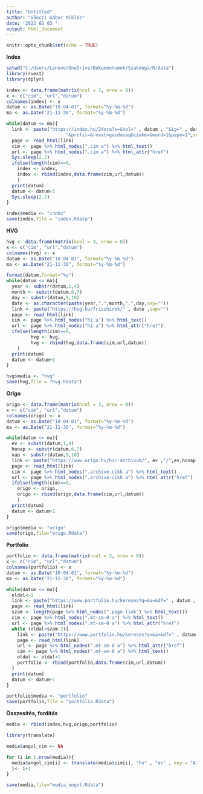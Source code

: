 ---
title: "Untitled"
author: "Gönczi Gábor Miklós"
date: '2022 02 03 '
output: html_document
---

```{r setup, include=FALSE}
knitr::opts_chunk$set(echo = TRUE)
```


**Index**

```{r}
setwd("C:/Users/Lenovo/OneDrive/Dokumentumok/Szakdoga/R/data")
library(rvest)
library(dplyr)

index <- data.frame(matrix(ncol = 3, nrow = 0))
x <- c("cim", "url","datum")
colnames(index) <- x
datum <- as.Date("10-04-01", format="%y-%m-%d")
ma <- as.Date("21-11-30", format="%y-%m-%d")

while(datum <= ma){
  link <- paste("https://index.hu/24ora?s=&tol=" , datum , "&ig=" , datum , 
                      "&profil=&rovat=gazdasag&cimke=&word=1&pepe=1",sep="")
  page <- read_html(link) 
  cim <- page %>% html_nodes(".cim a") %>% html_text()
  url <- page %>% html_nodes(".cim a") %>% html_attr("href")
  Sys.sleep(2.2) 
  ifelse(length(cim)==0,
    index <- index,
    index <- rbind(index,data.frame(cim,url,datum))
    )
  print(datum)
  datum <- datum+1
  Sys.sleep(2.2)
}

index$media <- "index"
save(index,file = "index.Rdata")
```


**HVG**

```{r}
hvg <- data.frame(matrix(ncol = 3, nrow = 0))
x <- c("cim", "url","datum")
colnames(hvg) <- x
datum <- as.Date("10-04-01", format="%y-%m-%d")
ma <- as.Date("21-11-30", format="%y-%m-%d")

format(datum,format="%y")
while(datum <= ma){
  year <- substr(datum,1,4)
  month <- substr(datum,6,7)
  day <- substr(datum,9,10)
  date <- as.character(paste(year,".",month,".",day,sep=""))
  link <- paste("https://hvg.hu/frisshirek/" , date ,sep="")
  page <- read_html(link) 
  cim <- page %>% html_nodes("h1 a") %>% html_text()
  url <- page %>% html_nodes("h1 a") %>% html_attr("href")
  ifelse(length(cim)==0,
         hvg <- hvg,
         hvg <- rbind(hvg,data.frame(cim,url,datum))
    )
  print(datum)
  datum <- datum+1
}

hvg$media <- "hvg"
save(hvg,file = "hvg.Rdata")
```


**Origo**

```{r}
origo <- data.frame(matrix(ncol = 3, nrow = 0))
x <- c("cim", "url","datum")
colnames(origo) <- x
datum <- as.Date("10-04-01", format="%y-%m-%d")
ma <- as.Date("21-11-30", format="%y-%m-%d")

while(datum <= ma){
  ev <- substr(datum,1,4)
  honap <- substr(datum,6,7)
  nap <- substr(datum,9,10)
  link <- paste("https://www.origo.hu/hir-archivum/", ev ,"/",ev,honap,nap,".html#Gazdas?g",sep="")
  page <- read_html(link) 
  cim <- page %>% html_nodes(".archive-cikk a") %>% html_text()
  url <- page %>% html_nodes(".archive-cikk a") %>% html_attr("href")
  ifelse(length(cim)==0,
    origo <- origo,
    origo <- rbind(origo,data.frame(cim,url,datum))
    )
  print(datum)
  datum <- datum+1
}

origo$media <- "origo"
save(origo,file="origo.Rdata")
```


**Portfolio**

```{r}
portfolio <- data.frame(matrix(ncol = 3, nrow = 0))
x <- c("cim", "url","datum")
colnames(portfolio) <- x
datum <- as.Date("10-04-01", format="%y-%m-%d")
ma <- as.Date("21-11-30", format="%y-%m-%d")

while(datum <= ma){
  oldal<-1
  link <- paste("https://www.portfolio.hu/kereses?q=&a=&df=" , datum , "&dt=" , datum , "&c=&page=",oldal,sep="")
  page <- read_html(link) 
  szam <- length(page %>% html_nodes(".page-link") %>% html_text())
  cim <- page %>% html_nodes(".mt-sm-0 a") %>% html_text()
  url <- page %>% html_nodes(".mt-sm-0 a") %>% html_attr("href")
  while (oldal<szam-2){
    link <- paste("https://www.portfolio.hu/kereses?q=&a=&df=" , datum , "&dt=" , datum , "&c=&page=",oldal,sep="")
    page <- read_html(link) 
    url <- page %>% html_nodes(".mt-sm-0 a") %>% html_attr("href")
    cim <- page %>% html_nodes(".mt-sm-0 a") %>% html_text()
    oldal <- oldal+1
    portfolio <- rbind(portfolio,data.frame(cim,url,datum))
  }
  print(datum)
  datum <- datum+1
}

portfolio$media <- "portfolio"
save(portfolio,file = "portfolio.Rdata")
```


**Összesítés, fordítás**

```{r}
media <- rbind(index,hvg,origo,portfolio)

library(translate)

media$angol_cim <- NA

for (i in 1:nrow(media)){
  media$angol_cim[i] <- translate(media$cim[i], "hu" , "en" , key = "AIzaSyDvJ9UYGZalrc8FN4TgOaJboA9REQrKuL8")
  i<- i+1
}

save(media,file="media_angol.Rdata")

```

